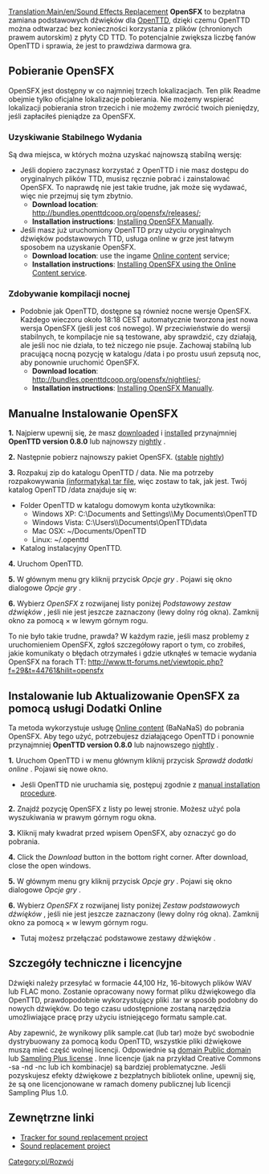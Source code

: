 [[Translation:Main/en/Sound Effects Replacement]]
'''OpenSFX''' to bezpłatna zamiana podstawowych dźwięków dla [[Main/pl/OpenTTD|OpenTTD]], dzięki czemu OpenTTD można odtwarzać bez konieczności korzystania z plików (chronionych prawem autorskim) z płyty CD TTD. To potencjalnie zwiększa liczbę fanów OpenTTD i sprawia, że ​​jest to prawdziwa darmowa gra.


==Pobieranie OpenSFX==
OpenSFX jest dostępny w co najmniej trzech lokalizacjach. Ten plik Readme obejmie tylko oficjalne lokalizacje pobierania. Nie możemy wspierać lokalizacji pobierania stron trzecich i nie możemy zwrócić twoich pieniędzy, jeśli zapłaciłeś pieniądze za OpenSFX.

===Uzyskiwanie Stabilnego Wydania===
Są dwa miejsca, w których można uzyskać najnowszą stabilną wersję:
* Jeśli dopiero zaczynasz korzystać z OpenTTD i nie masz dostępu do oryginalnych plików TTD, musisz ręcznie pobrać i zainstalować OpenSFX. To naprawdę nie jest takie trudne, jak może się wydawać, więc nie przejmuj się tym zbytnio.
** '''Download location''': http://bundles.openttdcoop.org/opensfx/releases/;
** '''Installation instructions''': [[Main/en/#Manualne Instalowanie OpenSFX|Installing OpenSFX Manually]].
* Jeśli masz już uruchomiony OpenTTD przy użyciu oryginalnych dźwięków podstawowych TTD, usługa online w grze jest łatwym sposobem na uzyskanie OpenSFX.
** '''Download location''': use the ingame [[Main/pl/Dodatki Online|Online content]] service;
** '''Installation instructions''': [[Main/en/#Instalowanie lub Aktualizowanie OpenSFX za pomocą usługi Dodatki Online|Installing OpenSFX using the Online Content service]].

===Zdobywanie kompilacji nocnej ===
* Podobnie jak OpenTTD, dostępne są również nocne wersje OpenSFX. Każdego wieczoru około 18:18 CEST automatycznie tworzona jest nowa wersja OpenSFX (jeśli jest coś nowego). W przeciwieństwie do wersji stabilnych, te kompilacje nie są testowane, aby sprawdzić, czy działają, ale jeśli noc nie działa, to też niczego nie psuje. Zachowaj stabilną lub pracującą nocną pozycję w katalogu /data i po prostu usuń zepsutą noc, aby ponownie uruchomić OpenSFX.
** '''Download location''': http://bundles.openttdcoop.org/opensfx/nightlies/;
** '''Installation instructions''': [[Main/en/#Manualne Instalowanie OpenSFX|Installing OpenSFX Manually]].


==Manualne Instalowanie OpenSFX==
'''1.''' Najpierw upewnij się, że masz [http://www.openttd.org/ downloaded] i [[Main/pl/Instalacja|installed]]  przynajmniej '''OpenTTD version 0.8.0''' lub najnowszy [[Main/pl/Nocne budowania|nightly]] .

'''2.''' Następnie pobierz najnowszy pakiet OpenSFX. ([http://mz.openttdcoop.org/bundles/opensfx/releases/ stable] [http://mz.openttdcoop.org/bundles/opensfx/nightlies/ nightly])

'''3.''' Rozpakuj zip do katalogu OpenTTD / data. Nie ma potrzeby rozpakowywania [http://www.wikipedia.org/wiki/pl:Tar (informatyka) tar file], więc zostaw to tak, jak jest.
Twój katalog OpenTTD /data znajduje się w:
* Folder OpenTTD w katalogu domowym konta użytkownika:
** Windows XP: C:\Documents and Settings\<username>\My Documents\OpenTTD
** Windows Vista: C:\Users\<username>\Documents\OpenTTD\data
** Mac OSX: ~/Documents/OpenTTD
** Linux:   ~/.openttd
* Katalog instalacyjny OpenTTD.

'''4.''' Uruchom OpenTTD. 

'''5.''' W głównym menu gry kliknij przycisk ''Opcje gry'' . Pojawi się okno dialogowe ''Opcje gry'' .

'''6.''' Wybierz ''OpenSFX'' z rozwijanej listy poniżej ''Podstawowy zestaw dźwięków'' , jeśli nie jest jeszcze zaznaczony (lewy dolny róg okna). Zamknij okno za pomocą × w lewym górnym rogu.

To nie było takie trudne, prawda? W każdym razie, jeśli masz problemy z uruchomieniem OpenSFX, zgłoś szczegółowy raport o tym, co zrobiłeś, jakie komunikaty o błędach otrzymałeś i gdzie utknąłeś w temacie wydania OpenSFX na forach TT: http://www.tt-forums.net/viewtopic.php?f=29&t=44761&hilit=opensfx

==Instalowanie lub Aktualizowanie OpenSFX za pomocą usługi Dodatki Online==
Ta metoda wykorzystuje usługę [[Main/pl/Dodatki Online|Online content]] (BaNaNaS) do pobrania OpenSFX. Aby tego użyć, potrzebujesz działającego OpenTTD i ponownie przynajmniej '''OpenTTD version 0.8.0''' lub najnowszego  [[Main/pl/Nocne budowania|nightly]] .

'''1.''' Uruchom OpenTTD i w menu głównym kliknij przycisk  ''Sprawdź dodatki online'' . Pojawi się nowe okno.
* Jeśli OpenTTD nie uruchamia się, postępuj zgodnie z [[Main/en/#Manualne Instalowanie OpenSFX|manual installation procedure]].

'''2.''' Znajdź pozycję OpenSFX z listy po lewej stronie. Możesz użyć pola wyszukiwania w prawym górnym rogu okna.

'''3.''' Kliknij mały kwadrat przed wpisem OpenSFX, aby oznaczyć go do pobrania.

'''4.''' Click the ''Download'' button in the bottom right corner. After download, close the open windows.

'''5.''' W głównym menu gry kliknij przycisk ''Opcje gry'' . Pojawi się okno dialogowe ''Opcje gry'' .

'''6.''' Wybierz ''OpenSFX'' z rozwijanej listy poniżej ''Zestaw podstawowych dźwięków'' , jeśli nie jest jeszcze zaznaczony (lewy dolny róg okna). Zamknij okno za pomocą × w lewym górnym rogu. 
* Tutaj możesz przełączać podstawowe zestawy dźwięków .


==Szczegóły techniczne i licencyjne==

Dźwięki należy przesyłać w formacie 44,100 Hz, 16-bitowych plików WAV lub FLAC mono. Zostanie opracowany nowy format pliku dźwiękowego dla OpenTTD, prawdopodobnie wykorzystujący pliki .tar w sposób podobny do nowych dźwięków. Do tego czasu udostępnione zostaną narzędzia umożliwiające pracę przy użyciu istniejącego formatu sample.cat.

Aby zapewnić, że wynikowy plik sample.cat (lub tar) może być swobodnie dystrybuowany za pomocą kodu OpenTTD, wszystkie pliki dźwiękowe muszą mieć część wolnej licencji. Odpowiednie są  [http://www.wikipedia.org/wiki/pl:Public domain Public domain] lub [http://creativecommons.org/licenses/sampling+/1.0/ Sampling Plus license] . Inne licencje (jak na przykład Creative Commons -sa -nd -nc lub ich kombinacje) są bardziej problematyczne. Jeśli pozyskujesz efekty dźwiękowe z bezpłatnych bibliotek online, upewnij się, że są one licencjonowane w ramach domeny publicznej lub licencji Sampling Plus 1.0.

== Zewnętrzne linki ==
* [http://dev.openttdcoop.org/projects/opensfx Tracker for sound replacement project]
* [http://www.tt-forums.net/viewtopic.php?f=29&t=44761 Sound replacement project]

<!--[[Category:en/Development]]-->[[Category:pl/Rozwój]]